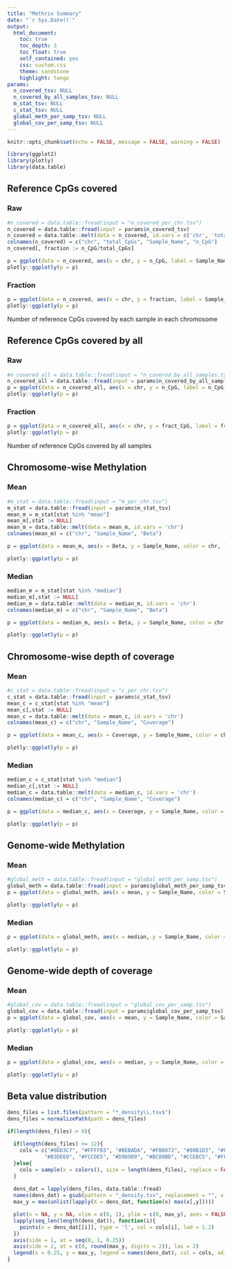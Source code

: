 ```yaml
---
title: "Methrix Summary"
date: "`r Sys.Date()`"
output: 
  html_document:
    toc: true
    toc_depth: 3
    toc_float: true
    self_contained: yes
    css: custom.css
    theme: sandstone
    highlight: tango
params:
  n_covered_tsv: NULL
  n_covered_by_all_samples_tsv: NULL
  m_stat_tsv: NULL
  c_stat_tsv: NULL
  global_meth_per_samp_tsv: NULL
  global_cov_per_samp_tsv: NULL
---
```


```r
knitr::opts_chunk$set(echo = FALSE, message = FALSE, warning = FALSE)
```


```r
library(ggplot2)
library(plotly)
library(data.table)
```

## Reference CpGs covered {.tabset}
### Raw
```r
#n_covered = data.table::fread(input = "n_covered_per_chr.tsv")
n_covered = data.table::fread(input = params$n_covered_tsv)
n_covered = data.table::melt(data = n_covered, id.vars = c('chr', 'total_CpGs'))
colnames(n_covered) = c("chr", "total_CpGs", "Sample_Name", "n_CpG")
n_covered[, fraction := n_CpG/total_CpGs]

p = ggplot(data = n_covered, aes(x = chr, y = n_CpG, label = Sample_Name))+geom_boxplot()+geom_jitter(size = 0.6)+theme_minimal()+theme(axis.title.x = element_blank(), axis.title.y = element_blank())
plotly::ggplotly(p = p)
```

### Fraction
```r
p = ggplot(data = n_covered, aes(x = chr, y = fraction, label = Sample_Name))+geom_boxplot()+geom_jitter(size = 0.6)+theme_minimal()+theme(axis.title.x = element_blank(), axis.title.y = element_blank())
plotly::ggplotly(p = p)
```
Number of reference CpGs covered by each sample in each chromosome


## Reference CpGs covered by all {.tabset}
### Raw
```r
#n_covered_all = data.table::fread(input = "n_covered_by_all_samples.tsv")
n_covered_all = data.table::fread(input = params$n_covered_by_all_samples_tsv)
p = ggplot(data = n_covered_all, aes(x = chr, y = n_CpG, label = n_CpG))+geom_bar(stat = 'identity')+coord_flip()+theme(axis.title.x = element_blank(), axis.title.y = element_blank())+theme_minimal()
plotly::ggplotly(p = p)
```

### Fraction
```r
p = ggplot(data = n_covered_all, aes(x = chr, y = fract_CpG, label = fract_CpG))+geom_bar(stat = 'identity')+coord_flip()+theme(axis.title.x = element_blank(), axis.title.y = element_blank())+ylim(0, 1)+theme_minimal()
plotly::ggplotly(p = p)
```
Number of reference CpGs covered by all samples


## Chromosome-wise Methylation {.tabset}
### Mean
```r
#m_stat = data.table::fread(input = "m_per_chr.tsv")
m_stat = data.table::fread(input = params$m_stat_tsv)
mean_m = m_stat[stat %in% "mean"]
mean_m[,stat := NULL]
mean_m = data.table::melt(data = mean_m, id.vars = 'chr')
colnames(mean_m) = c("chr", "Sample_Name", "Beta")

p = ggplot(data = mean_m, aes(x = Beta, y = Sample_Name, color = chr, label = Sample_Name))+geom_point()+xlim(0, 1)+theme_minimal()+theme(axis.title.x = element_blank(), axis.title.y = element_blank())

plotly::ggplotly(p = p)
```

### Median
```r
median_m = m_stat[stat %in% "median"]
median_m[,stat := NULL]
median_m = data.table::melt(data = median_m, id.vars = 'chr')
colnames(median_m) = c("chr", "Sample_Name", "Beta")

p = ggplot(data = median_m, aes(x = Beta, y = Sample_Name, color = chr, label = Sample_Name))+geom_point()+xlim(0, 1)+theme_minimal()+theme(axis.title.x = element_blank(), axis.title.y = element_blank())

plotly::ggplotly(p = p)
```

## Chromosome-wise depth of coverage {.tabset}
### Mean
```r
#c_stat = data.table::fread(input = "c_per_chr.tsv")
c_stat = data.table::fread(input = params$c_stat_tsv)
mean_c = c_stat[stat %in% "mean"]
mean_c[,stat := NULL]
mean_c = data.table::melt(data = mean_c, id.vars = 'chr')
colnames(mean_c) = c("chr", "Sample_Name", "Coverage")

p = ggplot(data = mean_c, aes(x = Coverage, y = Sample_Name, color = chr, label = Sample_Name))+geom_point()+theme_minimal()+theme(axis.title.x = element_blank(), axis.title.y = element_blank())

plotly::ggplotly(p = p)
```

### Median
```r
median_c = c_stat[stat %in% "median"]
median_c[,stat := NULL]
median_c = data.table::melt(data = median_c, id.vars = 'chr')
colnames(median_c) = c("chr", "Sample_Name", "Coverage")

p = ggplot(data = median_c, aes(x = Coverage, y = Sample_Name, color = chr, label = Sample_Name))+geom_point()+theme_minimal()+theme(axis.title.x = element_blank(), axis.title.y = element_blank())

plotly::ggplotly(p = p)
```


## Genome-wide Methylation {.tabset}
### Mean
```r
#global_meth = data.table::fread(input = "global_meth_per_samp.tsv")
global_meth = data.table::fread(input = params$global_meth_per_samp_tsv)
p = ggplot(data = global_meth, aes(x = mean, y = Sample_Name, color = Sample_Name))+geom_point()+theme_minimal()+theme(axis.title.x = element_blank(), axis.title.y = element_blank())+xlim(0, 1)+ theme(legend.position = "none")

plotly::ggplotly(p = p)
```

### Median
```r
p = ggplot(data = global_meth, aes(x = median, y = Sample_Name, color = Sample_Name))+geom_point()+theme_minimal()+theme(axis.title.x = element_blank(), axis.title.y = element_blank())+xlim(0, 1)+ theme(legend.position = "none")

plotly::ggplotly(p = p)
```

## Genome-wide depth of coverage {.tabset}
### Mean
```r
#global_cov = data.table::fread(input = "global_cov_per_samp.tsv")
global_cov = data.table::fread(input = params$global_cov_per_samp_tsv)
p = ggplot(data = global_cov, aes(x = mean, y = Sample_Name, color = Sample_Name))+geom_point()+theme_minimal()+theme(axis.title.x = element_blank(), axis.title.y = element_blank())+ theme(legend.position = "none")

plotly::ggplotly(p = p)
```

### Median
```r
p = ggplot(data = global_cov, aes(x = median, y = Sample_Name, color = Sample_Name))+geom_point()+theme_minimal()+theme(axis.title.x = element_blank(), axis.title.y = element_blank())+ theme(legend.position = "none")

plotly::ggplotly(p = p)
```

## Beta value distribution
```r
dens_files = list.files(pattern = "*_density\\.tsv$")
dens_files = normalizePath(path = dens_files)

if(length(dens_files) > 0){
  
  if(length(dens_files) <= 12){
    cols = c("#8DD3C7", "#FFFFB3", "#BEBADA", "#FB8072", "#80B1D3", "#FDB462", 
            "#B3DE69", "#FCCDE5", "#D9D9D9", "#BC80BD", "#CCEBC5", "#FFED6F")
  }else{
    cols = sample(x = colors(), size = length(dens_files), replace = FALSE)
  }
  
  dens_dat = lapply(dens_files, data.table::fread)
  names(dens_dat) = gsub(pattern = "_density.tsv", replacement = "", x = basename(dens_files))
  max_y = max(unlist(lapply(X = dens_dat, function(x) max(x[,y]))))

  plot(x = NA, y = NA, xlim = c(0, 1), ylim = c(0, max_y), axes = FALSE, xlab = NA, ylab = NA)
  lapply(seq_len(length(dens_dat)), function(i){
    points(x = dens_dat[[i]], type = 'l', col = cols[i], lwd = 1.2)
  })
  axis(side = 1, at = seq(0, 1, 0.25))
  axis(side = 2, at = c(0, round(max_y, digits = 2)), las = 2)
  legend(x = 0.25, y = max_y, legend = names(dens_dat), col = cols, adj = 0, bty = 'n', cex = 0.7, lty = 1)
}
```


